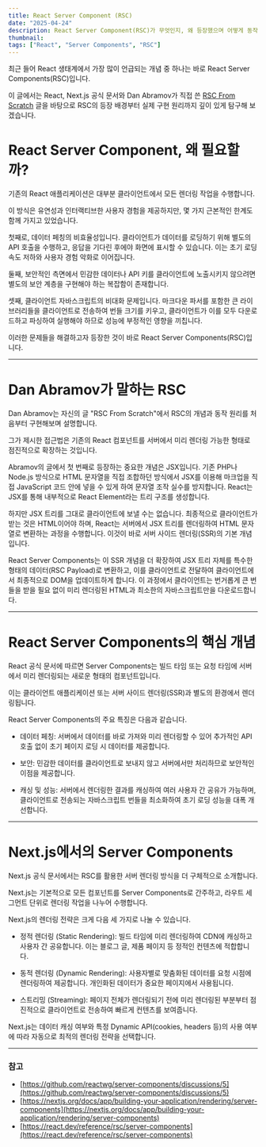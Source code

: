 ```yaml
---
title: React Server Component (RSC)
date: "2025-04-24"
description: React Server Component(RSC)가 무엇인지, 왜 등장했으며 어떻게 동작하는지 공식 문서와 Dan Abramov의 글을 바탕으로 정리
thumbnail:
tags: ["React", "Server Components", "RSC"]
---
```


최근 들어 React 생태계에서 가장 많이 언급되는 개념 중 하나는 바로 React Server Components(RSC)입니다. 

이 글에서는 React, Next.js 공식 문서와 Dan Abramov가 직접 쓴 [RSC From Scratch](https://github.com/reactwg/server-components/discussions/5) 글을 바탕으로 RSC의 등장 배경부터 실제 구현 원리까지 깊이 있게 탐구해 보겠습니다.

# React Server Component, 왜 필요할까?

기존의 React 애플리케이션은 대부분 클라이언트에서 모든 렌더링 작업을 수행합니다. 

이 방식은 유연성과 인터랙티브한 사용자 경험을 제공하지만, 몇 가지 근본적인 한계도 함께 가지고 있었습니다.

첫째로, 데이터 페칭의 비효율성입니다. 클라이언트가 데이터를 로딩하기 위해 별도의 API 호출을 수행하고, 응답을 기다린 후에야 화면에 표시할 수 있습니다. 이는 초기 로딩 속도 저하와 사용자 경험 악화로 이어집니다.

둘째, 보안적인 측면에서 민감한 데이터나 API 키를 클라이언트에 노출시키지 않으려면 별도의 보안 계층을 구현해야 하는 복잡함이 존재합니다.

셋째, 클라이언트 자바스크립트의 비대화 문제입니다. 마크다운 파서를 포함한 큰 라이브러리들을 클라이언트로 전송하여 번들 크기를 키우고, 클라이언트가 이를 모두 다운로드하고 파싱하여 실행해야 하므로 성능에 부정적인 영향을 끼칩니다.

이러한 문제들을 해결하고자 등장한 것이 바로 React Server Components(RSC)입니다.

--- 

# Dan Abramov가 말하는 RSC

Dan Abramov는 자신의 글 "RSC From Scratch"에서 RSC의 개념과 동작 원리를 처음부터 구현해보며 설명합니다. 

그가 제시한 접근법은 기존의 React 컴포넌트를 서버에서 미리 렌더링 가능한 형태로 점진적으로 확장하는 것입니다.

Abramov의 글에서 첫 번째로 등장하는 중요한 개념은 JSX입니다. 기존 PHP나 Node.js 방식으로 HTML 문자열을 직접 조합하던 방식에서 JSX를 이용해 마크업을 직접 JavaScript 코드 안에 넣을 수 있게 하여 문자열 조작 실수를 방지합니다. React는 JSX를 통해 내부적으로 React Element라는 트리 구조를 생성합니다.

하지만 JSX 트리를 그대로 클라이언트에 보낼 수는 없습니다. 최종적으로 클라이언트가 받는 것은 HTML이어야 하며, React는 서버에서 JSX 트리를 렌더링하여 HTML 문자열로 변환하는 과정을 수행합니다. 이것이 바로 서버 사이드 렌더링(SSR)의 기본 개념입니다.

React Server Components는 이 SSR 개념을 더 확장하여 JSX 트리 자체를 특수한 형태의 데이터(RSC Payload)로 변환하고, 이를 클라이언트로 전달하여 클라이언트에서 최종적으로 DOM을 업데이트하게 합니다. 이 과정에서 클라이언트는 번거롭게 큰 번들을 받을 필요 없이 미리 렌더링된 HTML과 최소한의 자바스크립트만을 다운로드합니다.

---

# React Server Components의 핵심 개념

React 공식 문서에 따르면 Server Components는 빌드 타임 또는 요청 타임에 서버에서 미리 렌더링되는 새로운 형태의 컴포넌트입니다. 

이는 클라이언트 애플리케이션 또는 서버 사이드 렌더링(SSR)과 별도의 환경에서 렌더링됩니다.

React Server Components의 주요 특징은 다음과 같습니다.

- 데이터 페칭: 서버에서 데이터를 바로 가져와 미리 렌더링할 수 있어 추가적인 API 호출 없이 초기 페이지 로딩 시 데이터를 제공합니다.

- 보안: 민감한 데이터를 클라이언트로 보내지 않고 서버에서만 처리하므로 보안적인 이점을 제공합니다.

- 캐싱 및 성능: 서버에서 렌더링한 결과를 캐싱하여 여러 사용자 간 공유가 가능하며, 클라이언트로 전송되는 자바스크립트 번들을 최소화하여 초기 로딩 성능을 대폭 개선합니다.

---

# Next.js에서의 Server Components

Next.js 공식 문서에서는 RSC를 활용한 서버 렌더링 방식을 더 구체적으로 소개합니다.

 Next.js는 기본적으로 모든 컴포넌트를 Server Components로 간주하고, 라우트 세그먼트 단위로 렌더링 작업을 나누어 수행합니다.

Next.js의 렌더링 전략은 크게 다음 세 가지로 나눌 수 있습니다.

- 정적 렌더링 (Static Rendering): 빌드 타임에 미리 렌더링하여 CDN에 캐싱하고 사용자 간 공유합니다. 이는 블로그 글, 제품 페이지 등 정적인 컨텐츠에 적합합니다.

- 동적 렌더링 (Dynamic Rendering): 사용자별로 맞춤화된 데이터를 요청 시점에 렌더링하여 제공합니다. 개인화된 데이터가 중요한 페이지에서 사용됩니다.

- 스트리밍 (Streaming): 페이지 전체가 렌더링되기 전에 미리 렌더링된 부분부터 점진적으로 클라이언트로 전송하여 빠르게 컨텐츠를 보여줍니다.

Next.js는 데이터 캐싱 여부와 특정 Dynamic API(cookies, headers 등)의 사용 여부에 따라 자동으로 최적의 렌더링 전략을 선택합니다.

---

### 참고

- [https://github.com/reactwg/server-components/discussions/5](https://github.com/reactwg/server-components/discussions/5)
- [https://nextjs.org/docs/app/building-your-application/rendering/server-components](https://nextjs.org/docs/app/building-your-application/rendering/server-components)
- [https://react.dev/reference/rsc/server-components](https://react.dev/reference/rsc/server-components)
